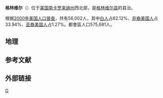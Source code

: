 {{expand language|en}}
{{noteTA
|T=zh-hans:格林维尔 (南卡罗来纳州); zh-hant:格林維爾 (南卡羅萊納州);
|1=zh-hans:卡罗来纳; zh-hant:卡羅萊納;
}}
{{Infobox Settlement
| name = 格林维尔<br/>Greenville
| image_skyline = Greenvillenightskyline.jpg
| imagesize = 250px
| image_caption = 
| image_flag = 
| image_shield = 
| pushpin_map = USA South Carolina
| pushpin_label_position = bottom
| subdivision_type = 国家
| subdivision_name = {{USA}}
| subdivision_type1 = [[美国行政区划|州]]
| subdivision_name1 = [[南卡罗来纳州|南卡罗来纳州]]
| subdivision_type2 = [[南卡罗来纳州各县列表|县]]
| subdivision_name2 =  [[格林维尔县_(南卡罗来纳州)|格林维尔县]]
| elevation_m = 
| elevation_ft = 
| area_total_km2 = 67.7
| population_as_of = 2000年
| population_total = 56002
| population_density_km2 = auto
| timezone = [[EST|EST]]
| utc_offset = -5
| timezone_DST = [[EDT|EDT]]
| utc_offset_DST = -4
|coordinates              = {{coord|34|50|40|N|82|23|8|W|region:US-SC|display=inline,title}}
|website=[http://www.greenvillesc.gov 政府网站]
}}
'''格林维尔'''（{{lang-en|Greenville}}）位于[[美国|美国]][[南卡罗来纳州|南卡罗来纳州]]西北部，是[[格林维尔县_(南卡罗来纳州)|格林维尔县]]的县治。

根据[[2000年美国人口普查|2000年美国人口普查]]，共有56,002人，其中[[白人|白人]]占62.12%、[[非裔美国人|非裔美国人]]占33.94%、[[亚裔美国人|亚裔美国人]]占1.27%。都會區人口575,681人。
==地理==
{{Weather box|width=auto
|location = 南卡州{{link-en|格林维尔–斯帕坦堡国际机场|Greenville–Spartanburg International Airport}}（1991–2020年正常值，1884年至今极端数据）
|collapsed = Y
|single line = Y
|metric first = Y
| Jan record high F = 82
| Feb record high F = 81
| Mar record high F = 91
| Apr record high F = 94
| May record high F =100
| Jun record high F =105
| Jul record high F =107
| Aug record high F =105
| Sep record high F =101
| Oct record high F = 98
| Nov record high F = 86
| Dec record high F = 79
<!--
“1. Location »”里选本站
“2. Product »”里选“Monthly summarized data”
“3. Options »”第一选项“Year range：”里填1991-2020，再选“Max temp”或者“Min temp”的默认后，再将结果贴入表格
-->
| Jan avg record high F = 70.3
| Feb avg record high F = 73.2
| Mar avg record high F = 81.2
| Apr avg record high F = 85.8
| May avg record high F = 90.6
| Jun avg record high F = 95.1
| Jul avg record high F = 97.3
| Aug avg record high F = 95.9
| Sep avg record high F = 92.1
| Oct avg record high F = 85.1
| Nov avg record high F = 77.0
| Dec avg record high F = 70.6
|year avg record high F = 98.3
| Jan high F = 52.8
| Feb high F = 57.0
| Mar high F = 64.4
| Apr high F = 73.2
| May high F = 80.3
| Jun high F = 87.2
| Jul high F = 90.3
| Aug high F = 88.5
| Sep high F = 82.7
| Oct high F = 73.1
| Nov high F = 62.9
| Dec high F = 54.9
| Jan low F = 32.1
| Feb low F = 34.8
| Mar low F = 41.2
| Apr low F = 48.7
| May low F = 57.5
| Jun low F = 65.5
| Jul low F = 69.2
| Aug low F = 68.3
| Sep low F = 62.4
| Oct low F = 50.4
| Nov low F = 40.4
| Dec low F = 34.8

| Jan avg record low F = 15.7
| Feb avg record low F = 20.3
| Mar avg record low F = 24.8
| Apr avg record low F = 33.5
| May avg record low F = 43.7
| Jun avg record low F = 56.3
| Jul avg record low F = 63.0
| Aug avg record low F = 61.6
| Sep avg record low F = 50.6
| Oct avg record low F = 35.1
| Nov avg record low F = 26.1
| Dec avg record low F = 21.1
|year avg record low F = 13.7
| Jan record low F = −6
| Feb record low F = −5
| Mar record low F = 11
| Apr record low F = 22
| May record low F = 27
| Jun record low F = 40
| Jul record low F = 53
| Aug record low F = 50
| Sep record low F = 32
| Oct record low F = 25
| Nov record low F = 11
| Dec record low F = 3
|precipitation colour = green
| Jan precipitation inch = 4.12
| Feb precipitation inch = 3.84
| Mar precipitation inch = 4.48
| Apr precipitation inch = 4.04
| May precipitation inch = 4.07
| Jun precipitation inch = 3.90
| Jul precipitation inch = 4.82
| Aug precipitation inch = 4.66
| Sep precipitation inch = 3.73
| Oct precipitation inch = 3.59
| Nov precipitation inch = 3.84
| Dec precipitation inch = 4.58
|year precipitation inch =
| Jul snow inch = 0.0
| Aug snow inch = 0.0
| Sep snow inch = 0.0
| Oct snow inch = 0.0
| Nov snow inch = 0.1
| Dec snow inch = 0.6
| Jan snow inch = 1.6
| Feb snow inch = 1.0
| Mar snow inch = 0.6
| Apr snow inch = 0.0
| May snow inch = 0.0
| Jun snow inch = 0.0
|year snow inch = 3.9
|unit precipitation days = 0.01 in
|unit snow days = 0.1 in
|Jan precipitation days = 10.4
|Feb precipitation days =  9.4
|Mar precipitation days = 10.2
|Apr precipitation days =  9.7
|May precipitation days =  9.7
|Jun precipitation days = 10.8
|Jul precipitation days = 12.0
|Aug precipitation days = 11.1
|Sep precipitation days =  8.0
|Oct precipitation days =  7.1
|Nov precipitation days =  8.5
|Dec precipitation days = 10.0
|year precipitation days=
|Jan snow days = 1.1
|Feb snow days = 0.7
|Mar snow days = 0.3
|Apr snow days = 0.0
|May snow days = 0.0
|Jun snow days = 0.0
|Jul snow days = 0.0
|Aug snow days = 0.0
|Sep snow days = 0.0
|Oct snow days = 0.0
|Nov snow days = 0.1
|Dec snow days = 0.4
|year snow days=
|Jan sun = 176.6
|Feb sun = 182.7
|Mar sun = 236.2
|Apr sun = 264.7
|May sun = 269.2
|Jun sun = 270.8
|Jul sun = 267.8
|Aug sun = 253.9
|Sep sun = 229.2
|Oct sun = 235.2
|Nov sun = 184.3
|Dec sun = 169.4
|Jan percentsun = 56
|Feb percentsun = 60
|Mar percentsun = 64
|Apr percentsun = 68
|May percentsun = 62
|Jun percentsun = 62
|Jul percentsun = 61
|Aug percentsun = 61
|Sep percentsun = 62
|Oct percentsun = 67
|Nov percentsun = 59
|Dec percentsun = 55
|year percentsun= 62
|Jan humidity = 67
|Feb humidity = 64
|Mar humidity = 63
|Apr humidity = 62
|May humidity = 69
|Jun humidity = 72
|Jul humidity = 73
|Aug humidity = 76
|Sep humidity = 75
|Oct humidity = 71
|Nov humidity = 70
|Dec humidity = 68
|year humidity=
|source 1 = NOAA（1981–2010年相对湿度；1961–1990年日照）<ref name="1991-2020 normals">{{cite web |format=pdf |url=https://www.ncei.noaa.gov/access/services/data/v1?dataset=normals-monthly-1991-2020&startDate=0001-01-01&endDate=9996-12-31&stations=USW00003870&format=pdf |publisher=National Oceanic and Atmospheric Administration |title=Summary of Monthly Normals 1991–2020 |access-date=2021-11-23 |archive-date=2021-11-23 |archive-url=https://web.archive.org/web/20211123064237/https://www.ncei.noaa.gov/access/services/data/v1?dataset=normals-monthly-1991-2020&startDate=0001-01-01&endDate=9996-12-31&stations=USW00003870&format=pdf |dead-url=no }}</ref><ref name= "NWS Greenville-Spartanburg, SC">{{cite web |url = https://www.weather.gov/wrh/climate?wfo=gsp |title = NowData - NOAA Online Weather Data |publisher = [[National_Oceanic_and_Atmospheric_Administration|National Oceanic and Atmospheric Administration]] |accessdate = 2021-11-23 |language = en |dead-url = no |archive-date = 2021-11-24 |archive-url = https://web.archive.org/web/20211124012457/https://www.weather.gov/wrh/Climate?wfo=gsp }}</ref><ref name = "WMO 1961–90 KGSP" >{{cite web |url = ftp://ftp.atdd.noaa.gov/pub/GCOS/WMO-Normals/TABLES/REG_IV/US/GROUP3/72312.TXT |title = WMO Climate Normals for GREENVILLE/G-SPARTANBURG, SC 1961–1990 |publisher = National Oceanic and Atmospheric Administration |access-date = 2016-09-04}}</ref><ref name="RH">{{cite web |url = https://www1.ncdc.noaa.gov/pub/data/lcd/annual/2018/01201813GSP.pdf |title = Local Climatological Data Annual Summary with Comparative Data for GREER, SOUTH CAROLINA (KGSP) |publisher = National Oceanic and Atmospheric Administration |access-date = 2022-06-15 |page=3}}</ref>
}}

==参考文献==
{{reflist}}

==外部链接==
{{SouthCarolina-stub}}
{{Authority control}}
[[Category:南卡罗来纳州城市|G]]